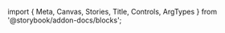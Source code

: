 ﻿import { Meta, Canvas, Stories, Title, Controls, ArgTypes } from '@storybook/addon-docs/blocks';

<Meta of={SelectStories}/>
<Title/>

<Canvas of={SelectStories.Default} />
<Controls/>

### Virtualisation

An example using **TanStack.Virtual** to virtualise 100_000 items:

<Canvas of={SelectStories.VirtualisationExample} />

<SourceCode code={rawCode}/>

### Example Code

<SourceCode code={exampleCode}/>

## Components
### Select
<ArgTypes of={SelectStories}/>

### SelectValue
<ArgTypes of={SelectValueStories}/>

### SelectHiddenSelect
<ArgTypes of={SelectHiddenSelectStories}/>

### SelectTrigger
<ArgTypes of={SelectTriggerStories}/>

### SelectContent
<ArgTypes of={SelectContentStories}/>

### SelectItem
<ArgTypes of={SelectItemStories}/>

### SelectLabel
<ArgTypes of={SelectLabelStories}/>

### SelectDescription
<ArgTypes of={SelectDescriptionStories}/>

### SelectErrorMessage
<ArgTypes of={SelectErrorMessageStories}/>
